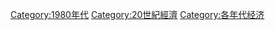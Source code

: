 {{DecadeCategoryNav|decade=1980|topic=经济}}

[[Category:1980年代|Category:1980年代]]
[[Category:20世紀經濟|Category:20世紀經濟]]
[[Category:各年代经济|Category:各年代经济]]